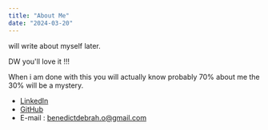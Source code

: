 ```yaml
---
title: "About Me"
date: "2024-03-20"
---
```



will write about myself later.

DW you'll love it !!!

When i am done with this you will actually know probably 70% about me the 30% will be a mystery.


- [LinkedIn](https://www.linkedin.com/in/kwamepuni/)
- [GitHub](https://github.com/benedictdebrah)
- E-mail : benedictdebrah.o@gmail.com